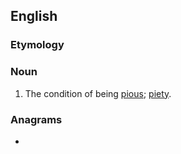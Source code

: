 ==English==

===Etymology===
{{suffix|en|pious|ness}}

===Noun===
{{en-noun|-|es}}

# The condition of being [[pious]]; [[piety]].

===Anagrams===
* {{l|en|soupiness}}